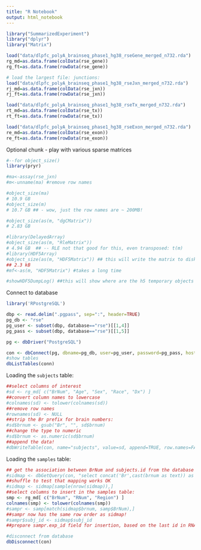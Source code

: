 ---
title: "R Notebook"
output: html_notebook
---

```{r}
library("SummarizedExperiment")
library("dplyr")
library("Matrix")

load("data/dlpfc_polyA_brainseq_phase1_hg38_rseGene_merged_n732.rda")
rg_md=as.data.frame(colData(rse_gene))
rg_ft=as.data.frame(rowData(rse_gene))

# load the largest file: junctions:
load("data/dlpfc_polyA_brainseq_phase1_hg38_rseJxn_merged_n732.rda")
rj_md=as.data.frame(colData(rse_jxn))
rj_ft=as.data.frame(rowData(rse_jxn))

load("data/dlpfc_polyA_brainseq_phase1_hg38_rseTx_merged_n732.rda")
rt_md=as.data.frame(colData(rse_tx))
rt_ft=as.data.frame(rowData(rse_tx))

load("data/dlpfc_polyA_brainseq_phase1_hg38_rseExon_merged_n732.rda")
re_md=as.data.frame(colData(rse_exon))
re_ft=as.data.frame(rowData(rse_exon))

```
Optional chunk - play with various sparse matrices
```{r}
#--for object_size()
library(pryr)

#ma<-assay(rse_jxn)
#m<-unname(ma) #remove row names

#object_size(ma)
# 10.9 GB
#object_size(m)
# 10.7 GB ## - wow, just the row names are ~ 200MB!

#object_size(as(m, "dgCMatrix"))
# 2.83 GB

#library(DelayedArray)
#object_size(as(m, "RleMatrix"))
# 4.94 GB  ## -- RLE not that good for this, even transposed: t(m)
#library(HDF5Array)
#object_size(as(m, "HDF5Matrix")) ## this will write the matrix to disk, compressed, so it takes a while
## 2.3 kB
#mf<-as(m, "HDF5Matrix") #takes a long time

#showHDF5DumpLog() ##this will show where are the h5 temporary objects created above

```

Connect to database
```{r}
library('RPostgreSQL')

dbp <- read.delim(".pgpass", sep=":", header=TRUE)
pg_db <- "rse"
pg_user <- subset(dbp, database=="rse")[[1,4]]
pg_pass <- subset(dbp, database=="rse")[[1,5]]

pg <- dbDriver("PostgreSQL")

con <- dbConnect(pg, dbname=pg_db, user=pg_user, password=pg_pass, host="gdebsrv")
#show tables
dbListTables(conn)
```

Loading the `subjects` table:

```{r}
##select columns of interest
#sd <- rg_md[ c("BrNum", "Age", "Sex", "Race", "Dx") ]
##convert column names to lowercase
#colnames(sd) <- tolower(colnames(sd))
##remove row names
#rownames(sd) <- NULL
##strip the Br prefix for brain numbers:
#sd$brnum <- gsub("Br", "", sd$brnum)
##change the type to numeric
#sd$brnum <- as.numeric(sd$brnum)
##append the data!
#dbWriteTable(con, name="subjects", value=sd, append=TRUE, row.names=FALSE)

```
Loading the `samples` table:

```{r}
## get the association between BrNum and subjects.id from the database
#sidmap <- dbGetQuery(con, "select concat('Br',cast(brnum as text)) as brnum, id as subj_id from subjects")
##shuffle to test that mapping works OK
#sidmap <- sidmap[sample(nrow(sidmap)),]
##select columns to insert in the samples table:
smp <- rg_md[ c("BrNum", "RNum", "Region") ]
colnames(smp) <- tolower(colnames(smp))
#sampr <- samp[match(sidmap$brnum, samp$BrNum),]
##sampr now has the same row order as sidmap!
#sampr$subj_id <- sidmap$subj_id
##prepare sampr.exp_id field for insertion, based on the last id in RNAseq_exp table

```




```{r}
#disconnect from database
dbDisconnect(con)
```


